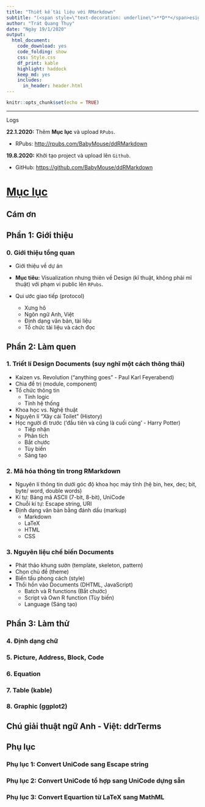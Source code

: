 ```yaml
---
title: "Thiết kế tài liệu với RMarkdown"
subtitle: "(<span style=\"text-decoration: underline\">**D**</span>esign <span style=\"text-decoration: underline\">**D**</span>ocuments with <span style=\"text-decoration: underline\">**RMarkdown**</span>)"
author: "Trát Quang Thụy"
date: "Ngày 19/1/2020"
output: 
  html_document: 
    code_download: yes
    code_folding: show
    css: Style.css
    df_print: kable
    highlight: haddock
    keep_md: yes
    includes:
      in_header: header.html
---
```


```r
knitr::opts_chunk$set(echo = TRUE)
```

---

<div class="logs">
<div class="logs-caption">Logs</div>
<div class="logs-content">
**22.1.2020:** Thêm **Mục lục** và upload `RPubs`.

- RPubs: <http://rpubs.com/BabyMouse/ddRMarkdown>

**19.8.2020:** Khởi tạo project và upload lên `Github`.

- GitHub: <https://github.com/BabyMouse/ddRMarkdown>

</div></div>

# **[Mục lục](http://rpubs.com/BabyMouse/ddRMarkdown)**

## **Cám ơn**

## **Phần 1:** Giới thiệu

### **0.** Giới thiệu tổng quan

* Giới thiệu về dự án

* **Mục tiêu:** Visualization nhưng thiên về Design (kĩ thuật, không phải mĩ thuật) với phạm vi public lên `RPubs`.

* Qui ước giao tiếp (protocol)
  + Xưng hô
  + Ngôn ngữ Anh, Việt
  + Định dạng văn bản, tài liệu 
  + Tổ chức tài liệu và cách đọc

## **Phần 2:** Làm quen

### **1.** Triết lí Design Documents (suy nghĩ một cách thông thái)

* Kaizen vs. Revolution ("anything goes" - Paul Karl Feyerabend)
* Chia để trị (module, component)
* Tổ chức thông tin 
	* Tính logic
	* Tính hệ thống
* Khoa học vs. Nghệ thuật
* Nguyên lí "Xây cái Toilet" (History)
* Học người đi trước ('đầu tiên và cũng là cuối cùng' - Harry Potter)
	- Tiếp nhận
	- Phân tích
	- Bắt chước
	- Tùy biến 
	- Sáng tạo 

### **2.** Mã hóa thông tin trong RMarkdown 

* Nguyên lí thông tin dưới góc độ khoa học máy tính (hệ bin, hex, dec; bit, byte/ word, double words)
* Kí tự: Bảng mã ASCII (7-bit, 8-bit), UniCode
* Chuỗi kí tự: Escape string, URI
* Định dạng văn bản bằng đánh dấu (markup)
	* Markdown
	* LaTeX
	* HTML
	* CSS

### **3.** Nguyên liệu chế biến Documents

* Phát thảo khung sườn (template, skeleton, pattern)
* Chọn chủ đề (theme)
* Biến tấu phong cách (style)
* Thổi hồn vào Documents (DHTML, JavaScript)
	* Batch và R functions (Bắt chước)
	* Script và Own R function (Tùy biến)
	* Language (Sáng tạo)

## **Phần 3:** Làm thử

### **4.** Định dạng chữ

### **5.** Picture, Address, Block, Code

### **6.** Equation 

### **7.** Table (kable)

### **8.** Graphic (ggplot2)

## **Chú giải thuật ngữ Anh - Việt**: ddrTerms

## **Phụ lục**

### **Phụ lục 1**: Convert UniCode sang Escape string 

### **Phụ lục 2**: Convert UniCode tổ hợp sang UniCode dựng sẵn 

### **Phụ lục 3**: Convert Equartion từ LaTeX sang MathML



<br/><br/><br/><br/>



 